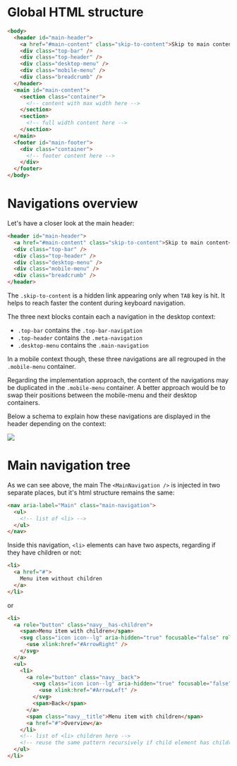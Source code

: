 
<Meta title="Doc for developers/HTML Structure" />

# Global HTML structure

```html
<body>
  <header id="main-header">
    <a href="#main-content" class="skip-to-content">Skip to main content</a>
    <div class="top-bar" />
    <div class="top-header" />
    <div class="desktop-menu" />
    <div class="mobile-menu" />
    <div class="breadcrumb" />
  </header>
  <main id="main-content">
    <section class="container">
      <!-- content with max width here -->
    </section>
    <section>
      <!-- full width content here -->
    </section>
  </main>
  <footer id="main-footer">
    <div class="container">
      <!-- footer content here -->
    </div>
  </footer>
</body>
```

# Navigations overview

Let's have a closer look at the main header:

```html
<header id="main-header">
  <a href="#main-content" class="skip-to-content">Skip to main content</a>
  <div class="top-bar" />
  <div class="top-header" />
  <div class="desktop-menu" />
  <div class="mobile-menu" />
  <div class="breadcrumb" />
</header>
```

The `.skip-to-content` is a hidden link appearing only when `TAB` key is hit. It helps to reach faster the content during keyboard navigation.

The three next blocks contain each a navigation in the desktop context:

* `.top-bar` contains the `.top-bar-navigation`
* `.top-header` contains the `.meta-navigation`
* `.desktop-menu` contains the `.main-navigation`

In a mobile context though, these three navigations are all regrouped in the `.mobile-menu` container.

Regarding the implementation approach, the content of the navigations may be duplicated in the `.mobile-menu` container. A better approach would be to swap their positions between the mobile-menu and their desktop containers.

Below a schema to explain how these navigations are displayed in the header depending on the context:


<img src={imageFile} />

# Main navigation tree

As we can see above, the main The `<MainNavigation />` is injected in two separate places, but it's html structure remains the same:

```html
<nav aria-label="Main" class="main-navigation">
  <ul>
    <!-- list of <li> -->
  </ul>
</nav>
```

Inside this navigation, `<li>` elements can have two aspects, regarding if they have children or not:

```html
<li>
  <a href="#">
    Menu item without children
  </a>
</li>
```

or

```html
<li>
  <a role="button" class="navy__has-children">
    <span>Menu item with children</span>
    <svg class="icon icon--lg" aria-hidden="true" focusable="false" role="img">
      <use xlink:href="#ArrowRight" />
    </svg>
  </a>
  <ul>
    <li>
      <a role="button" class="navy__back">
        <svg class="icon icon--lg" aria-hidden="true" focusable="false" role="img">
          <use xlink:href="#ArrowLeft" />
        </svg>
        <span>Back</span>
      </a>
      <span class="navy__title">Menu item with children</span>
      <a href="#">Overview</a>
    </li>
    <!-- list of <li> children here -->
    <!-- reuse the same pattern recursively if child element has children too -->
  </ul>
</li>
```
